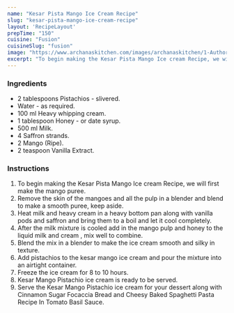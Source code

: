 ---
name: "Kesar Pista Mango Ice Cream Recipe"
slug: "kesar-pista-mango-ice-cream-recipe"
layout: 'RecipeLayout'
prepTime: "150"
cuisine: "Fusion"
cuisineSlug: "fusion"
image: "https://www.archanaskitchen.com/images/archanaskitchen/1-Author/Akansha_Bansal/Kesar_Pista_Mango_Icecream.jpg"
excerpt: "To begin making the Kesar Pista Mango Ice cream Recipe, we will first make the mango puree"
---

### Ingredients

- 2 tablespoons Pistachios - slivered.
- Water - as required.
- 100 ml Heavy whipping cream.
- 1 tablespoon Honey - or date syrup.
- 500 ml Milk.
- 4 Saffron strands.
- 2 Mango (Ripe).
- 2 teaspoon Vanilla Extract.

### Instructions

1. To begin making the Kesar Pista Mango Ice cream Recipe, we will first make the mango puree.
1. Remove the skin of the mangoes and all the pulp  in a blender and blend to make a smooth puree, keep aside.
1. Heat milk and heavy cream in a heavy bottom pan along with vanilla pods and saffron and bring them to a boil and let it cool completely.
1. After the milk mixture is cooled add in the mango pulp and honey to the liquid milk and cream , mix well to combine.
1. Blend the mix  in a blender to make the ice cream smooth and silky in texture.
1. Add pistachios to the kesar mango ice cream and pour the mixture into an airtight container.
1. Freeze the ice cream  for 8 to 10 hours.
1. Kesar Mango Pistachio ice cream is ready to be served.
1. Serve the Kesar Mango Pistachio ice cream for your dessert along with Cinnamon Sugar Focaccia Bread and Cheesy Baked Spaghetti Pasta Recipe In Tomato Basil Sauce.

